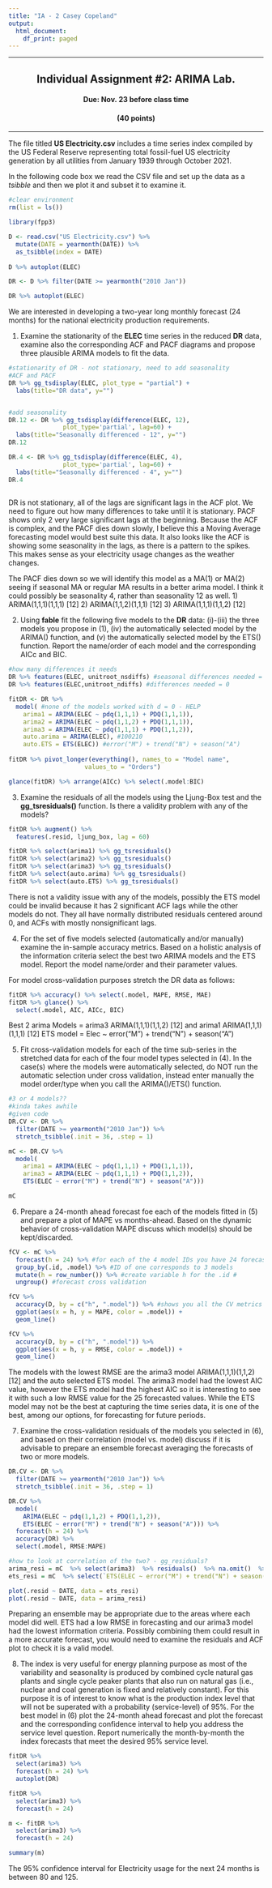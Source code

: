 ```yaml
---
title: "IA - 2 Casey Copeland"
output:
  html_document:
    df_print: paged
---
```

***
<center>
## Individual Assignment #2: ARIMA Lab.
#### Due: Nov. 23 before class time
#### (40 points)
</center>
***

The file titled **US Electricity.csv** includes a time series index compiled by the US Federal Reserve representing total fossil-fuel US electricity generation by all utilities from January 1939 through October 2021.

In the following code box we read the CSV file and set up the data as a *tsibble* and then we plot it and subset it to examine it.

```r
#clear environment
rm(list = ls())
```

```r
library(fpp3)

D <- read.csv("US Electricity.csv") %>% 
  mutate(DATE = yearmonth(DATE)) %>%
  as_tsibble(index = DATE)
  
D %>% autoplot(ELEC)

DR <- D %>% filter(DATE >= yearmonth("2010 Jan"))

DR %>% autoplot(ELEC)
```

We are interested in developing a two-year long monthly forecast (24 months) for the national electricity production requirements. 


1. Examine the stationarity of the **ELEC** time series in the reduced **DR** data, examine also the corresponding ACF and PACF diagrams and propose three plausible ARIMA models to fit the data.
```r
#stationarity of DR - not stationary, need to add seasonality  
#ACF and PACF
DR %>% gg_tsdisplay(ELEC, plot_type = "partial") +
  labs(title="DR data", y="")


#add seasonality
DR.12 <- DR %>% gg_tsdisplay(difference(ELEC, 12),
               plot_type='partial', lag=60) +
  labs(title="Seasonally differenced - 12", y="")
DR.12

DR.4 <- DR %>% gg_tsdisplay(difference(ELEC, 4),
               plot_type='partial', lag=60) +
  labs(title="Seasonally differenced - 4", y="")
DR.4
 


```
DR is not stationary, all of the lags are significant lags in the ACF plot. We need to figure out how many differences to take until it is stationary. PACF shows only 2 very large significant lags at the beginning. Because the ACF is complex, and the PACF dies down slowly, I believe this a Moving Average forecasting model would best suite this data. It also looks like the ACF is showing some seasonality in the lags, as there is a pattern to the spikes. This makes sense as your electricity usage changes as the weather changes. 

The PACF dies down so we will identify this model as a MA(1) or MA(2) seeing if seasonal MA or regular MA results in a better arima model. I think it could possibly be seasonality 4, rather than seasonality 12 as well. 
1)  ARIMA(1,1,1)(1,1,1) [12]
2)  ARIMA(1,1,2)(1,1,1) [12]
3)  ARIMA(1,1,1)(1,1,2) [12] 

2. Using **fable** fit the following five models to the **DR** data: (i)-(iii) the three models you propose in (1), (iv) the automatically selected model by the ARIMA() function, and (v) the automatically selected model by the ETS() function.  Report the name/order of each model and the corresponding AICc and BIC.
```r
#how many differences it needs
DR %>% features(ELEC, unitroot_nsdiffs) #seasonal differences needed = 1
DR %>% features(ELEC,unitroot_ndiffs) #differences needed = 0

fitDR <- DR %>%
  model( #none of the models worked with d = 0 - HELP
    arima1 = ARIMA(ELEC ~ pdq(1,1,1) + PDQ(1,1,1)),
    arima2 = ARIMA(ELEC ~ pdq(1,1,2) + PDQ(1,1,1)),
    arima3 = ARIMA(ELEC ~ pdq(1,1,1) + PDQ(1,1,2)),
    auto.arima = ARIMA(ELEC), #100210
    auto.ETS = ETS(ELEC)) #error("M") + trend("N") + season("A")
    
fitDR %>% pivot_longer(everything(), names_to = "Model name",
                     values_to = "Orders")

glance(fitDR) %>% arrange(AICc) %>% select(.model:BIC)
```

3. Examine the residuals of all the models using the Ljung-Box test and the **gg_tsresiduals()** function. Is there a validity problem with any of the models?

```r
fitDR %>% augment() %>%
  features(.resid, ljung_box, lag = 60)

fitDR %>% select(arima1) %>% gg_tsresiduals()
fitDR %>% select(arima2) %>% gg_tsresiduals()
fitDR %>% select(arima3) %>% gg_tsresiduals() 
fitDR %>% select(auto.arima) %>% gg_tsresiduals()
fitDR %>% select(auto.ETS) %>% gg_tsresiduals()
```
There is not a validity issue with any of the models, possibly the ETS model could be invalid because it has 2 significant ACF lags while the other models do not. They all have normally distributed residuals centered around 0, and ACFs with mostly nonsignificant lags. 

4. For the set of five models selected (automatically and/or manually)  examine the in-sample accuracy metrics.  Based on a holistic analysis of the information criteria select the best two ARIMA models and the ETS model. Report the model name/order and their parameter values.

For model cross-validation purposes stretch the DR data as follows:
```r
fitDR %>% accuracy() %>% select(.model, MAPE, RMSE, MAE)
fitDR %>% glance() %>%
  select(.model, AIC, AICc, BIC)
```
Best 2 arima Models = arima3 ARIMA(1,1,1)(1,1,2) [12]  and arima1 ARIMA(1,1,1)(1,1,1) [12]
ETS model = Elec ~ error("M") + trend("N") + season("A")


5. Fit cross-validation models for each of the time sub-series in the stretched data for each of the four model types selected in (4). In the case(s) where the models were automatically selected, do NOT run the automatic selection under cross validation, instead enter manually the model order/type when you call the ARIMA()/ETS() function. 

```r
#3 or 4 models??
#kinda takes awhile
#given code
DR.CV <- DR %>%
  filter(DATE >= yearmonth("2010 Jan")) %>%
  stretch_tsibble(.init = 36, .step = 1)

mC <- DR.CV %>% 
  model(
    arima1 = ARIMA(ELEC ~ pdq(1,1,1) + PDQ(1,1,1)),
    arima3 = ARIMA(ELEC ~ pdq(1,1,1) + PDQ(1,1,2)),
    ETS(ELEC ~ error("M") + trend("N") + season("A"))) 

mC
```

6. Prepare a 24-month ahead forecast foe each of the models fitted in (5) and prepare a plot of MAPE vs months-ahead.  Based on the dynamic behavior of cross-validation MAPE discuss which model(s) should be kept/discarded.
```r
fCV <- mC %>% 
  forecast(h = 24) %>% #for each of the 4 model IDs you have 24 forecasts 
  group_by(.id, .model) %>% #ID of one corresponds to 3 models
  mutate(h = row_number()) %>% #create variable h for the .id # 
  ungroup() #forecast cross validation 

fCV %>%
  accuracy(D, by = c("h", ".model")) %>% #shows you all the CV metrics
  ggplot(aes(x = h, y = MAPE, color = .model)) +
  geom_line()

fCV %>%
  accuracy(D, by = c("h", ".model")) %>%
  ggplot(aes(x = h, y = RMSE, color = .model)) +
  geom_line()
```
The models with the lowest RMSE are the arima3 model ARIMA(1,1,1)(1,1,2) [12] and the auto selected ETS model. The arima3 model had the lowest AIC value, however the ETS model had the highest AIC so it is interesting to see it with such a low RMSE value for the 25 forecasted values. While the ETS model may not be the best at capturing the time series data, it is one of the best, among our options, for forecasting for future periods. 

7. Examine the cross-validation residuals of the models you selected in (6), and based on their correlation (model vs. model) discuss if it is advisable to prepare an ensemble forecast averaging the forecasts of two or more models.
```r
DR.CV <- DR %>%
  filter(DATE >= yearmonth("2010 Jan")) %>%
  stretch_tsibble(.init = 36, .step = 1)

DR.CV %>% 
  model(
    ARIMA(ELEC ~ pdq(1,1,2) + PDQ(1,1,2)),
    ETS(ELEC ~ error("M") + trend("N") + season("A"))) %>%
  forecast(h = 24) %>%
  accuracy(DR) %>%
  select(.model, RMSE:MAPE)

#how to look at correlation of the two? - gg_residuals? 
arima_resi = mC  %>% select(arima3)  %>% residuals()  %>% na.omit()  %>% group_by(.id)
ets_resi = mC  %>% select(`ETS(ELEC ~ error("M") + trend("N") + season("A"))`)  %>% residuals()  %>% group_by(.id)  %>% filter(.id >= min(arima_resi$.id))

plot(.resid ~ DATE, data = ets_resi)
plot(.resid ~ DATE, data = arima_resi)

```
Preparing an ensemble may be appropriate due to the areas where each model did well. ETS had a low RMSE in forecasting and our arima3 model had the lowest information criteria. Possibly combining them could result in a more accurate forecast, you would need to examine the residuals and ACF plot to check it is a valid model. 

8. The index is very useful for energy planning purpose as most of the variability and seasonality is produced by combined cycle natural gas plants and single cycle peaker plants that also run on natural gas (i.e., nuclear and coal generation is fixed and relatively constant).  For this purpose it is of interest to know what is the production index level that will not be superated with a probability (service-level) of 95%. For the best model in (6) plot the 24-month ahead forecast and plot the forecast and the corresponding confidence interval to help you address the service level question. Report numerically the month-by-month the index forecasts that meet the desired 95% service level.
```r
fitDR %>%
  select(arima3) %>%
  forecast(h = 24) %>%
  autoplot(DR)

fitDR %>%
  select(arima3) %>%
  forecast(h = 24)

m <- fitDR %>%
  select(arima3) %>%
  forecast(h = 24) 

summary(m)
```
The 95% confidence interval for Electricity usage for the next 24 months is between 80 and 125. 